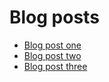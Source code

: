 # Blog posts

- [Blog post one](/blog/post-one)
- [Blog post two](/blog/post-two)
- [Blog post three](/blog/post-three)
